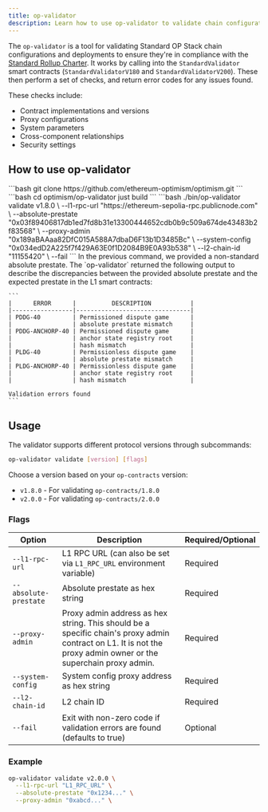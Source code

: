 ```yaml
---
title: op-validator
description: Learn how to use op-validator to validate chain configurations and deployments.
---
```


The `op-validator` is a tool for validating Standard OP Stack chain configurations and deployments to ensure they're in compliance with the [Standard Rollup Charter](/superchain/blockspace-charter#the-standard-rollup-charter). It works by calling into the `StandardValidator` smart contracts (`StandardValidatorV180` and `StandardValidatorV200`). These then perform a set of checks, and return error codes for any issues found.

These checks include:

*   Contract implementations and versions
*   Proxy configurations
*   System parameters
*   Cross-component relationships
*   Security settings

## How to use op-validator

<Steps>
  <Step title="Clone the monorepo">
  ```bash
    git clone https://github.com/ethereum-optimism/optimism.git
    ```
  </Step>

  <Step title="Build the `op-validator` binary">
  ```bash
    cd optimism/op-validator
    just build
    ```
  </Step>

  <Step title="Run the `op-validator` binary">
  ```bash
    ./bin/op-validator validate v1.8.0 \
      --l1-rpc-url "https://ethereum-sepolia-rpc.publicnode.com" \
      --absolute-prestate "0x03f89406817db1ed7fd8b31e13300444652cdb0b9c509a674de43483b2f83568" \
      --proxy-admin "0x189aBAAaa82DfC015A588A7dbaD6F13b1D3485Bc" \
      --system-config "0x034edD2A225f7f429A63E0f1D2084B9E0A93b538" \
      --l2-chain-id "11155420" \
      --fail
    ```
  </Step>

  <Step title="Understanding the output">
  In the previous command, we provided a non-standard absolute prestate. The `op-validator` returned the following output to describe the discrepancies between the provided absolute prestate and the expected prestate in the L1 smart contracts:
  
    ```
    |      ERROR      |          DESCRIPTION           |
    |-----------------|--------------------------------|
    | PDDG-40         | Permissioned dispute game      |
    |                 | absolute prestate mismatch     |
    | PDDG-ANCHORP-40 | Permissioned dispute game      |
    |                 | anchor state registry root     |
    |                 | hash mismatch                  |
    | PLDG-40         | Permissionless dispute game    |
    |                 | absolute prestate mismatch     |
    | PLDG-ANCHORP-40 | Permissionless dispute game    |
    |                 | anchor state registry root     |
    |                 | hash mismatch                  |
  
    Validation errors found
    ```
  </Step>
</Steps>

## Usage

The validator supports different protocol versions through subcommands:

```bash
op-validator validate [version] [flags]
```

Choose a version based on your `op-contracts` version:

*   `v1.8.0` - For validating `op-contracts/1.8.0`
*   `v2.0.0` - For validating `op-contracts/2.0.0`

### Flags

| Option                | Description                                                                                                                                                     | Required/Optional |
| --------------------- | --------------------------------------------------------------------------------------------------------------------------------------------------------------- | ----------------- |
| `--l1-rpc-url`        | L1 RPC URL (can also be set via `L1_RPC_URL` environment variable)                                                                                              | Required          |
| `--absolute-prestate` | Absolute prestate as hex string                                                                                                                                 | Required          |
| `--proxy-admin`       | Proxy admin address as hex string. This should be a specific chain's proxy admin contract on L1. It is not the proxy admin owner or the superchain proxy admin. | Required          |
| `--system-config`     | System config proxy address as hex string                                                                                                                       | Required          |
| `--l2-chain-id`       | L2 chain ID                                                                                                                                                     | Required          |
| `--fail`              | Exit with non-zero code if validation errors are found (defaults to true)                                                                                       | Optional          |

### Example

```bash
op-validator validate v2.0.0 \
  --l1-rpc-url "L1_RPC_URL" \
  --absolute-prestate "0x1234..." \
  --proxy-admin "0xabcd..." \
```
